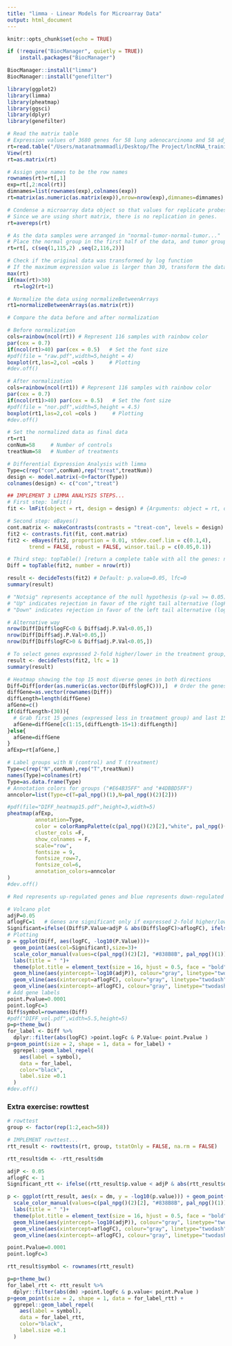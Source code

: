 ```yaml
---
title: "limma - Linear Models for Microarray Data"
output: html_document
---
```


```r
knitr::opts_chunk$set(echo = TRUE)
```

```r
if (!require("BiocManager", quietly = TRUE))
    install.packages("BiocManager")

BiocManager::install("limma")
BiocManager::install("genefilter")
```

```r
library(ggplot2)
library(limma)
library(pheatmap)
library(ggsci)
library(dplyr)
library(genefilter)
```

```r
# Read the matrix table 
# Expression values of 3680 genes for 58 lung adenocarcinoma and 58 adjacent non-tumor lung samples
rt=read.table("/Users/matanatmammadli/Desktop/The Project/lncRNA_training_clinical.txt",sep="\t",header=T,check.names=F)
View(rt)
rt=as.matrix(rt)

# Assign gene names to be the row names
rownames(rt)=rt[,1]
exp=rt[,2:ncol(rt)]
dimnames=list(rownames(exp),colnames(exp))
rt=matrix(as.numeric(as.matrix(exp)),nrow=nrow(exp),dimnames=dimnames)

# Condense a microarray data object so that values for replicate probes are replaced with their average.
# Since we are using short matrix, there is no replication in genes.
rt=avereps(rt)
```

```r
# As the data samples were arranged in "normal-tumor-normal-tumor..."
# Place the normal group in the first half of the data, and tumor group at the second half
rt=rt[, c(seq(1,115,2) ,seq(2,116,2))]
```

```r
# Check if the original data was transformed by log function
# If the maximum expression value is larger than 30, transform the data using log function
max(rt)
if(max(rt)>30) 
  rt=log2(rt+1)
```

```r
# Normalize the data using normalizeBetweenArrays
rt1=normalizeBetweenArrays(as.matrix(rt))
```

```r
# Compare the data before and after normalization

# Before normalization
cols=rainbow(ncol(rt)) # Represent 116 samples with rainbow color
par(cex = 0.7)
if(ncol(rt)>40) par(cex = 0.5)   # Set the font size
#pdf(file = "raw.pdf",width=5,height = 4)
boxplot(rt,las=2,col =cols )     # Plotting
#dev.off()

# After normalization
cols=rainbow(ncol(rt1)) # Represent 116 samples with rainbow color
par(cex = 0.7)
if(ncol(rt1)>40) par(cex = 0.5)   # Set the font size
#pdf(file = "nor.pdf",width=5,height = 4.5)
boxplot(rt1,las=2,col =cols )     # Plotting
#dev.off()
```

```r
# Set the normalized data as final data
rt=rt1
conNum=58     # Number of controls
treatNum=58   # Number of treatments
```


```r
# Differential Expression Analysis with limma
Type=c(rep("con",conNum),rep("treat",treatNum))
design <- model.matrix(~0+factor(Type))
colnames(design) <- c("con","treat")
```

```r
## IMPLEMENT 3 LIMMA ANALYSIS STEPS...
# First step: lmFit() 
fit <- lmFit(object = rt, design = design) # {Arguments: object = rt, design = design}

# Second step: eBayes()
cont.matrix <- makeContrasts(contrasts = "treat-con", levels = design) # {Arguments: contrasts = "treat-con", levels = design}
fit2 <- contrasts.fit(fit, cont.matrix)
fit2 <- eBayes(fit2, proportion = 0.01, stdev.coef.lim = c(0.1,4),
       trend = FALSE, robust = FALSE, winsor.tail.p = c(0.05,0.1))

# Third step: topTable() [return a complete table with all the genes: number = number of rows of data matrix]
Diff = topTable(fit2, number = nrow(rt))
```

```r
result <- decideTests(fit2) # Default: p.value=0.05, lfc=0
summary(result)

# "Notsig" represents acceptance of the null hypothesis (p-val >= 0.05)
# "Up" indicates rejection in favor of the right tail alternative (logFC > 0 and adj.p.val < 0.05)
# "Down" indicates rejection in favor of the left tail alternative (logFC < 0 and adj.p.val < 0.05)

# Alternative way
nrow(Diff[Diff$logFC<0 & Diff$adj.P.Val<0.05,])
nrow(Diff[Diff$adj.P.Val>0.05,])
nrow(Diff[Diff$logFC>0 & Diff$adj.P.Val<0.05,])

# To select genes expressed 2-fold higher/lower in the treatment group, change lfc to log2(2) = 1
result <- decideTests(fit2, lfc = 1)
summary(result)
```

```r
# Heatmap showing the top 15 most diverse genes in both directions
Diff=Diff[order(as.numeric(as.vector(Diff$logFC))),]  # Order the genes based on logFC
diffGene=as.vector(rownames(Diff))
diffLength=length(diffGene)
afGene=c()
if(diffLength>(30)){
  # Grab first 15 genes (expressed less in treatment group) and last 15 (expressed more in treatment group)
  afGene=diffGene[c(1:15,(diffLength-15+1):diffLength)]  
}else{
  afGene=diffGene
}
afExp=rt[afGene,]

# Label groups with N (control) and T (treatment)
Type=c(rep("N",conNum),rep("T",treatNum))
names(Type)=colnames(rt)
Type=as.data.frame(Type)
# Annotation colors for groups ("#E64B35FF" and "#4DBBD5FF")
anncolor=list(Type=c(T=pal_npg()(1),N=pal_npg()(2)[2]))
```

```r
#pdf(file="DIFF_heatmap15.pdf",height=3,width=5)
pheatmap(afExp,                                                                      # Heatmap data
         annotation=Type,                                                            # Group annotation
         color = colorRampPalette(c(pal_npg()(2)[2],"white", pal_npg()(1)))(10),     # Heatmap color
         cluster_cols =F,                                                            # Column clustering tree 
         show_colnames = F,                                                          # Show column names
         scale="row", 
         fontsize = 9,
         fontsize_row=7,
         fontsize_col=6,
         annotation_colors=anncolor
)
#dev.off()

# Red represents up-regulated genes and blue represents down-regulated genes. White represents unchanged expression.
```


```r
# Volcano plot
adjP=0.05
aflogFC=1   # Genes are significant only if expressed 2-fold higher/lower in treatment group
Significant=ifelse((Diff$P.Value<adjP & abs(Diff$logFC)>aflogFC), ifelse(Diff$logFC>aflogFC,"Up","Down"), "Not")
# Plotting
p = ggplot(Diff, aes(logFC, -log10(P.Value)))+
  geom_point(aes(col=Significant),size=3)+
  scale_color_manual(values=c(pal_npg()(2)[2], "#838B8B", pal_npg()(1)))+
  labs(title = " ")+
  theme(plot.title = element_text(size = 16, hjust = 0.5, face = "bold"))+
  geom_hline(aes(yintercept=-log10(adjP)), colour="gray", linetype="twodash",linewidth=1)+
  geom_vline(aes(xintercept=aflogFC), colour="gray", linetype="twodash",linewidth=1)+
  geom_vline(aes(xintercept=-aflogFC), colour="gray", linetype="twodash",linewidth=1)
# Add gene labels
point.Pvalue=0.0001
point.logFc=3
Diff$symbol=rownames(Diff)
#pdf("DIFF_vol.pdf",width=5.5,height=5)
p=p+theme_bw()
for_label <- Diff %>% 
  dplyr::filter(abs(logFC) >point.logFc & P.Value< point.Pvalue )
p+geom_point(size = 2, shape = 1, data = for_label) +
  ggrepel::geom_label_repel(
    aes(label = symbol),
    data = for_label,
    color="black",
    label.size =0.1
  )
#dev.off()
```

### Extra exercise: rowttest
```r
# rowttest
group <- factor(rep(1:2,each=58))

# IMPLEMENT rowttest...
rtt_result <- rowttests(rt, group, tstatOnly = FALSE, na.rm = FALSE)

rtt_result$dm <- -rtt_result$dm

adjP <- 0.05
aflogFC <- 1
Significant_rtt <- ifelse((rtt_result$p.value < adjP & abs(rtt_result$dm) > aflogFC), ifelse(rtt_result$dm > aflogFC, "Up", "Down"), "Not")

p <- ggplot(rtt_result, aes(x = dm, y = -log10(p.value))) + geom_point(aes(col=Significant_rtt),size=3)+
  scale_color_manual(values=c(pal_npg()(2)[2], "#838B8B", pal_npg()(1)))+
  labs(title = " ")+
  theme(plot.title = element_text(size = 16, hjust = 0.5, face = "bold"))+
  geom_hline(aes(yintercept=-log10(adjP)), colour="gray", linetype="twodash",size=1)+
  geom_vline(aes(xintercept=aflogFC), colour="gray", linetype="twodash",size=1)+
  geom_vline(aes(xintercept=-aflogFC), colour="gray", linetype="twodash",size=1)

point.Pvalue=0.0001
point.logFc=3

rtt_result$symbol <- rownames(rtt_result)

p=p+theme_bw()
for_label_rtt <- rtt_result %>% 
  dplyr::filter(abs(dm) >point.logFc & p.value< point.Pvalue )
p+geom_point(size = 2, shape = 1, data = for_label_rtt) +
  ggrepel::geom_label_repel(
    aes(label = symbol),
    data = for_label_rtt,
    color="black",
    label.size =0.1
  )
```
